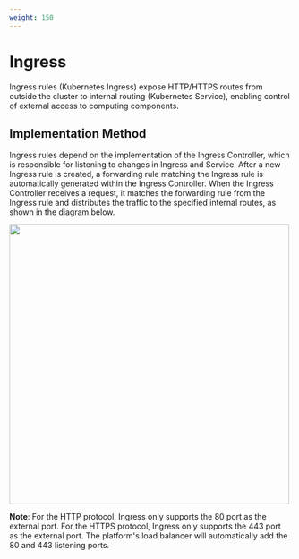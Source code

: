 ```yaml
---
weight: 150
---
```


# Ingress

Ingress rules (Kubernetes Ingress) expose HTTP/HTTPS routes from outside the cluster to internal routing (Kubernetes Service), enabling control of external access to computing components.

## Implementation Method

Ingress rules depend on the implementation of the Ingress Controller, which is responsible for listening to changes in Ingress and Service. After a new Ingress rule is created, a forwarding rule matching the Ingress rule is automatically generated within the Ingress Controller. When the Ingress Controller receives a request, it matches the forwarding rule from the Ingress rule and distributes the traffic to the specified internal routes, as shown in the diagram below.

<img src="./assets/netrelationship.png" width="500" />

**Note**: For the HTTP protocol, Ingress only supports the 80 port as the external port. For the HTTPS protocol, Ingress only supports the 443 port as the external port. The platform's load balancer will automatically add the 80 and 443 listening ports.
